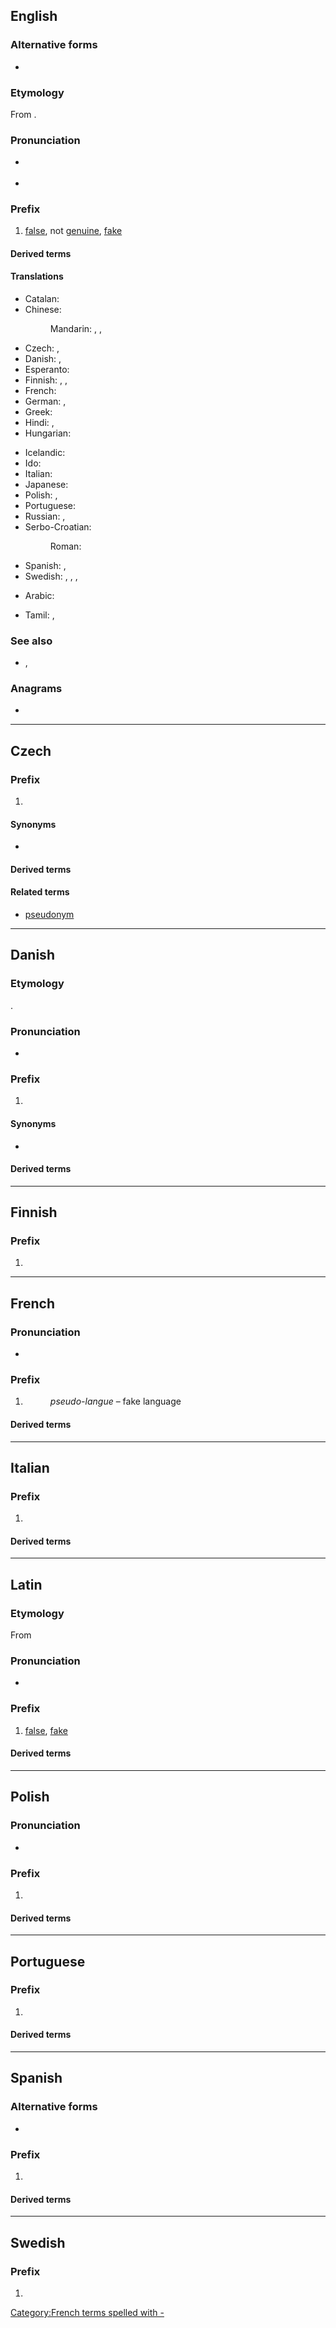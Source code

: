 {{also|pseudo|pseŭdo-}}
==English==

===Alternative forms===
* {{l|en|pseud-}} {{qualifier|found before vowels, as in [[pseudepigraphic]]}}

===Etymology===
From {{der|en|grc|ψευδής||false, lying}}.

===Pronunciation===
* {{a|GenAm}} {{IPA|/ˈsuːdoʊ/|lang=en}}
* {{a|RP}} {{IPA|/ˈsjuːdəʊ/|/ˈsuːdəʊ/|lang=en}}

===Prefix===
{{en-prefix}}

# [[false]], not [[genuine]], [[fake]]

====Derived terms====
{{prefixsee|en}}

====Translations====
{{trans-top|not genuine}}
* Catalan: {{t+|ca|pseudo-}}
* Chinese:
*: Mandarin: {{t+|cmn|假|alt=假的-|tr=jiǎ de-|sc=Hani}}, {{t+|cmn|虛擬|alt=虛擬的-|sc=Hani}}, {{t+|cmn|虚拟|alt=虚拟的-|tr=xūnǐ de-|sc=Hani}}
* Czech: {{t|cs|pa-}}, {{t+|cs|pseudo-}}
* Danish: {{t|da|pseudo-}}, {{t|da|skin-}}
* Esperanto: {{t|eo|pseŭdo-}}
* Finnish: {{t|fi|sala-}}, {{t|fi|vale-}}, {{t|fi|pseudo-}}
* French: {{t+|fr|pseudo-}}
* German: {{t+|de|after-}}, {{t|de|schein-}}
* Greek: {{t+|el|ψευδο-}}
* Hindi: {{t|hi|छद्म-|tr=chadma-|sc=Deva}}, {{t|hi|कूट-|tr=kūṭa-|sc=Deva}}
* Hungarian: {{t+|hu|ál}}
{{trans-mid}}
* Icelandic: {{t|is|gervi-}}
* Ido: {{t|io|pseudo-}}
* Italian: {{t+|it|pseudo-}}
* Japanese: {{t|ja|擬-|tr=ぎ-, gi-}}
* Polish: {{t+|pl|pseudo-}}, {{t|pl|niby-}}
* Portuguese: {{t|pt|pseudo-}}
* Russian: {{t+|ru|псевдо-}}, {{t+|ru|лже-}}
* Serbo-Croatian:
*: Roman: {{t|sh|nadri-}}
* Spanish: {{t|es|pseudo-}}, {{t|es|seudo-}}
* Swedish: {{t|sv|falsk-}}, {{t|sv|fusk-}}, {{t+|sv|pseudo-}}, {{t+|sv|kvasi-}}
{{trans-bottom}}

{{checktrans-top}}
* Arabic: {{t-check|ar|وَهْمِيّ}}
{{trans-mid}}
* Tamil: {{t-check|ta|பொய்}}, {{t-check|ta|போலி}}
{{trans-bottom}}

===See also===
* {{l|en|sudo}}, {{l|en|pseudo}}

===Anagrams===
* {{anagrams|en|does up|doupes|souped}}

----

==Czech==

===Prefix===
{{cs-pref}}

# {{l|en|pseudo-}}

====Synonyms====
* {{l|cs|pa-}}

====Derived terms====
{{prefixsee|cs}}

====Related terms====
* [[pseudonym]]

----

==Danish==

===Etymology===
{{etyl|grc|da}} {{m|grc|ψευδής}}.

===Pronunciation===
* {{IPA|[ˈsœʊ̯d̥o-]|lang=da}}

===Prefix===
{{da-prefix}}

# {{l|en|pseudo-}}

====Synonyms====
* {{l|da|skin-}}

====Derived terms====
{{prefixsee|da}}

----

==Finnish==

===Prefix===
{{head|fi|prefix}}

# {{l|en|pseudo-}}

----

==French==

===Pronunciation===
* {{fr-IPA|pseûdo}}

===Prefix===
{{fr-prefix}}

# {{l|en|pseudo-}}
#: ''pseudo-langue'' – fake language

====Derived terms====
{{prefixsee|fr}}

[[Category:French terms spelled with -]]

----

==Italian==

===Prefix===
{{head|it|prefix}}

# {{l|en|pseudo-}}

====Derived terms====
{{prefixsee|it}}

----

==Latin==

===Etymology===
From {{der|la|grc|ψευδής|gloss=lying, false}}

===Pronunciation===
* {{la-IPA}}

===Prefix===
{{head|la|prefix}}

# [[false]], [[fake]]

====Derived terms====
{{prefixsee|la}}

----

==Polish==

===Pronunciation===
* {{pl-IPA}}

===Prefix===
{{head|pl|prefix}}

# {{l|en|pseudo-}}

====Derived terms====
{{prefixsee|pl}}

----

==Portuguese==

===Prefix===
{{head|pt|prefix}}

# {{l|en|pseudo-}} {{gloss|not genuine}}

====Derived terms====
{{prefixsee|pt}}

----

==Spanish==

===Alternative forms===
* {{l|es|seudo-}}

===Prefix===
{{head|es|prefix}}

# {{l|en|pseudo-}} {{gloss|not genuine}}

====Derived terms====
{{prefixsee|es}}

----

==Swedish==

===Prefix===
{{head|sv|prefix}}

# {{l|en|pseudo-}}